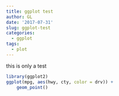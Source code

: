 ```yaml
---
title: ggplot test
author: GL
date: '2017-07-31'
slug: ggplot-test
categories:
  - ggplot
tags:
  - plot
---
```


this is only a test
```r
library(ggplot2)
ggplot(mpg, aes(hwy, cty, color = drv)) +
    geom_point()
```


